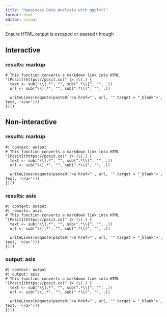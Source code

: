 ```yaml
---
title: "Happiness Data Analysis with ggplot2"
format: html
editor: visual
---
```


Ensure HTML output is escaped or passed t hrough

## Interactive

### results: markup

```webr-r
# This function converts a markdown link into HTML
"[Posit](https://posit.co)" |> (\(.) {
  text <- sub("\\].*", "", sub(".*\\[", "", .))
  url <- sub("\\).*", "", sub(".*\\(", "", .))
  
  writeLines(noquote(paste0('<a href="', url, '" target = "_blank">', text, '</a>')))
})()
```

## Non-interactive

### results: markup

```webr-r
#| context: output
# This function converts a markdown link into HTML
"[Posit](https://posit.co)" |> (\(.) {
  text <- sub("\\].*", "", sub(".*\\[", "", .))
  url <- sub("\\).*", "", sub(".*\\(", "", .))
  
  writeLines(noquote(paste0('<a href="', url, '" target = "_blank">', text, '</a>')))
})()
```

### results: asis

```webr-r
#| context: output
#| results: asis
# This function converts a markdown link into HTML
"[Posit](https://posit.co)" |> (\(.) {
  text <- sub("\\].*", "", sub(".*\\[", "", .))
  url <- sub("\\).*", "", sub(".*\\(", "", .))
  
  writeLines(noquote(paste0('<a href="', url, '" target = "_blank">', text, '</a>')))
})()
```

### output: asis

```webr-r
#| context: output
#| output: asis
# This function converts a markdown link into HTML
"[Posit](https://posit.co)" |> (\(.) {
  text <- sub("\\].*", "", sub(".*\\[", "", .))
  url <- sub("\\).*", "", sub(".*\\(", "", .))
  
  writeLines(noquote(paste0('<a href="', url, '" target = "_blank">', text, '</a>')))
})()
```